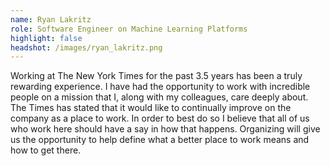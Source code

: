 ```yaml
---
name: Ryan Lakritz
role: Software Engineer on Machine Learning Platforms
highlight: false
headshot: /images/ryan_lakritz.png
---
```

Working at The New York Times for the past 3.5 years has been a truly rewarding experience. I have had the opportunity to work with incredible people on a mission that I, along with my colleagues, care deeply about. The Times has stated that it would like to continually improve on the company as a place to work. In order to best do so I believe that all of us who work here should have a say in how that happens. Organizing will give us the opportunity to help define what a better place to work means and how to get there.
